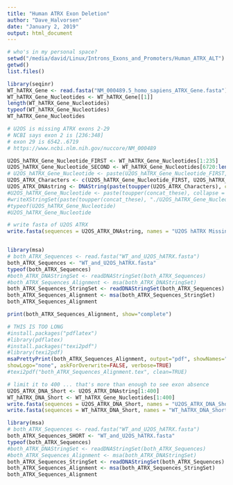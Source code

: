 ```yaml
---
title: "Human ATRX Exon Deletion"
author: "Dave_Halvorsen"
date: "January 2, 2019"
output: html_document
---
```


```r
# who's in my personal space?
setwd("/media/david/Linux/Introns_Exons_and_Promoters/Human_ATRX_ALT")
getwd()
list.files()
```

```r
library(seqinr)
WT_hATRX_Gene <- read.fasta("NM_000489.5_homo_sapiens_ATRX_Gene.fasta")
WT_hATRX_Gene_Nucleotides <- WT_hATRX_Gene[[1]]
length(WT_hATRX_Gene_Nucleotides)
typeof(WT_hATRX_Gene_Nucleotides)
WT_hATRX_Gene_Nucleotides
```

```r
# U2OS is missing ATRX exons 2-29
# NCBI says exon 2 is [236:348]
# exon 29 is 6542..6719
# https://www.ncbi.nlm.nih.gov/nuccore/NM_000489

U2OS_hATRX_Gene_Nucleotide_FIRST <- WT_hATRX_Gene_Nucleotides[1:235]
U2OS_hATRX_Gene_Nucleotide_SECOND <- WT_hATRX_Gene_Nucleotides[6720:length(WT_hATRX_Gene_Nucleotides)]
# U2OS_hATRX_Gene_Nucleotide <- paste(U2OS_hATRX_Gene_Nucleotide_FIRST, U2OS_hATRX_Gene_Nucleotide_SECOND, sep=" ")
U2OS_ATRX_Characters <- c(U2OS_hATRX_Gene_Nucleotide_FIRST, U2OS_hATRX_Gene_Nucleotide_SECOND)
U2OS_ATRX_DNAstring <- DNAString(paste(toupper(U2OS_ATRX_Characters), collapse = ""))
#U2OS_hATRX_Gene_Nucleotide <- paste(toupper(concat_these), collapse = "")
#writeXStringSet(paste(toupper(concat_these), "./U2OS_hATRX_Gene_Nucleotide.fasta"))
#typeof(U2OS_hATRX_Gene_Nucleotide)
#U2OS_hATRX_Gene_Nucleotide


```

```r
# write fasta of U2OS ATRX
write.fasta(sequences = U2OS_ATRX_DNAstring, names = "U2OS hATRX Missing Exons 2-29", file.out = "U2OS_hATRX_Gene_Nucleotide.fasta", open = "w", nbchar = 70, as.string = FALSE)



```

```r
library(msa)
# both_ATRX_Sequences <- read.fasta("WT_and_U2OS_hATRX.fasta")
both_ATRX_Sequences <- "WT_and_U2OS_hATRX.fasta"
typeof(both_ATRX_Sequences)
#both_ATRX_DNAStringSet <- readDNAStringSet(both_ATRX_Sequences)
#both_ATRX_Sequences_Alignment <- msa(both_ATRX_DNAStringSet)
both_ATRX_Sequences_StringSet <- readDNAStringSet(both_ATRX_Sequences)
both_ATRX_Sequences_Alignment <- msa(both_ATRX_Sequences_StringSet)
both_ATRX_Sequences_Alignment
```

```r
print(both_ATRX_Sequences_Alignment, show="complete")

```

```r
# THIS IS TOO LONG
#install.packages("pdflatex")
#library(pdflatex)
#install.packages("texi2pdf")
#library(texi2pdf)
msaPrettyPrint(both_ATRX_Sequences_Alignment, output="pdf", showNames="none",
showLogo="none", askForOverwrite=FALSE, verbose=TRUE)
#texi2pdf("both_ATRX_Sequences_Alignment.tex", clean=TRUE)
```

```r
# limit it to 400 ... that's more than enough to see exon absence
U2OS_ATRX_DNA_Short <- U2OS_ATRX_DNAstring[1:400]
WT_hATRX_DNA_Short <- WT_hATRX_Gene_Nucleotides[1:400]
write.fasta(sequences = U2OS_ATRX_DNA_Short, names = "U2OS_ATRX_DNA_Short", file.out = "U2OS_ATRX_DNA_Short.fasta", open = "w", nbchar = 70, as.string = FALSE)
write.fasta(sequences = WT_hATRX_DNA_Short, names = "WT_hATRX_DNA_Short", file.out = "WT_hATRX_DNA_Short.fasta", open = "w", nbchar = 70, as.string = FALSE)
```


```r
library(msa)
# both_ATRX_Sequences <- read.fasta("WT_and_U2OS_hATRX.fasta")
both_ATRX_Sequences_SHORT <- "WT_and_U2OS_hATRX.fasta"
typeof(both_ATRX_Sequences)
#both_ATRX_DNAStringSet <- readDNAStringSet(both_ATRX_Sequences)
#both_ATRX_Sequences_Alignment <- msa(both_ATRX_DNAStringSet)
both_ATRX_Sequences_StringSet <- readDNAStringSet(both_ATRX_Sequences)
both_ATRX_Sequences_Alignment <- msa(both_ATRX_Sequences_StringSet)
both_ATRX_Sequences_Alignment
```